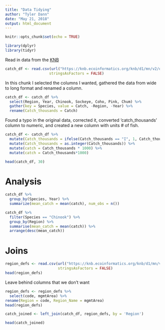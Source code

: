 ```yaml
---
title: "Data Tidying"
author: "Tyler Dann"
date: "May 21, 2018"
output: html_document
---
```


```r
knitr::opts_chunk$set(echo = TRUE)
```

```r
library(dplyr)
library(tidyr)
```
Read in data from the 
[KNB]("https://knb.ecoinformatics.org/knb/d1/mn/v2/object/df35b.302.1")
```r
catch_df <- read.csv(url("https://knb.ecoinformatics.org/knb/d1/mn/v2/object/df35b.302.1", method = "libcurl"),
                    stringsAsFactors = FALSE)
```

In this chunk I selected the columns I wanted, gathered the data from wide to long format and renamed a column.
```r
catch_df <- catch_df %>% 
  select(Region, Year, Chinook, Sockeye, Coho, Pink, Chum) %>% 
  gather(key = Species, value = Catch, -Region, -Year) %>% 
  rename(Catch_thousands = Catch)
```

Found a typo in the original data, corrected it, converted 'catch_thousands' column to numeric, and created a new column with units # of fish.
```r
catch_df <- catch_df %>% 
  mutate(Catch_thousands = ifelse(Catch_thousands == "I", 1, Catch_thousands)) %>% 
  mutate(Catch_thousands = as.integer(Catch_thousands)) %>% 
  mutate(catch = Catch_thousands * 1000) %>% 
  mutate(catch = Catch_thousands*1000)

head(catch_df, 30)
```

# Analysis

```r
catch_df %>% 
  group_by(Species, Year) %>% 
  summarize(mean_catch = mean(catch), num_obs = n())
```


```r
catch_df %>% 
  filter(Species == "Chinook") %>% 
  group_by(Region) %>% 
  summarise(mean_catch = mean(catch)) %>% 
  arrange(desc(mean_catch))

```

# Joins

```r
region_defs <- read.csv(url("https://knb.ecoinformatics.org/knb/d1/mn/v2/object/df35b.303.1", method = "libcurl"),
                        stringsAsFactors = FALSE)
head(region_defs)
```

Leave behind columns that we don't want
```r
region_defs <- region_defs %>% 
  select(code, mgmtArea) %>% 
rename(Region = code, Region_Name = mgmtArea)
head(region_defs)
```

```r
catch_joined <- left_join(catch_df, region_defs, by = 'Region')

head(catch_joined)
```














